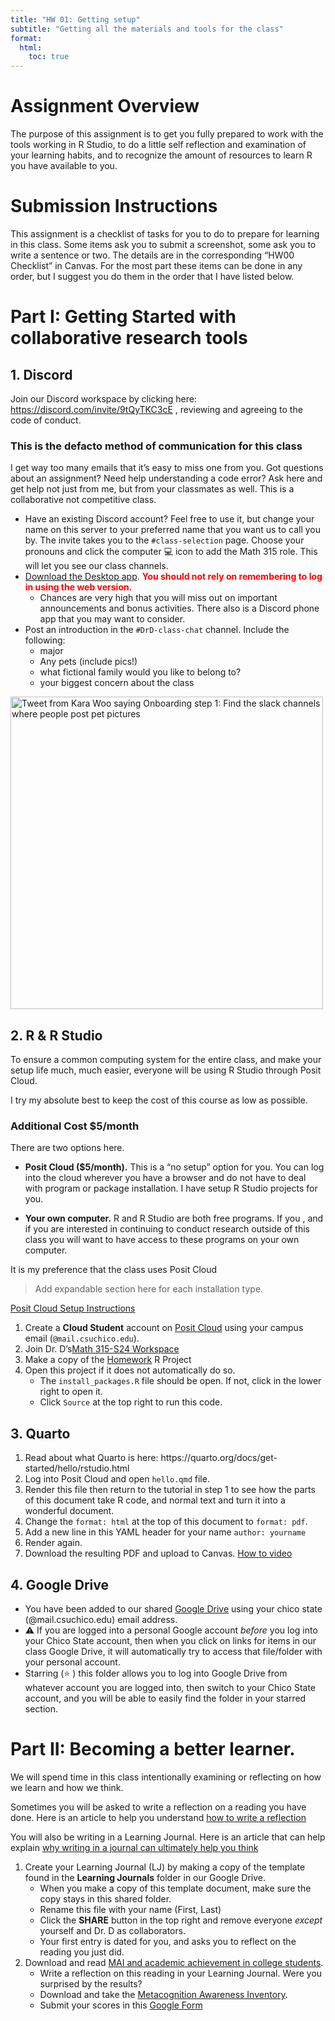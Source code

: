 ```yaml
---
title: "HW 01: Getting setup"
subtitle: "Getting all the materials and tools for the class"
format: 
  html: 
    toc: true
---
```



# Assignment Overview

The purpose of this assignment is to get you fully prepared to work with the tools working in R Studio, to do a little self reflection and examination of your learning habits, and to recognize the amount of resources to learn R you have available to you. 


# Submission Instructions

This assignment is a checklist of tasks for you to do to prepare for learning in this class. Some items ask you to submit a screenshot, some ask you to write a sentence or two. The details are in the corresponding "HW00 Checklist" in Canvas. For the most part these items can be done in any order, but I suggest you do them in the order that I have listed below. 



# Part I: Getting Started with collaborative research tools

## 1. Discord

Join our Discord workspace by clicking here: [https://discord.com/invite/9tQyTKC3cE](https://discord.com/invite/9tQyTKC3cE) , reviewing and agreeing to the code of conduct. 

:::{.callout-important}
### This is the defacto method of communication for this class
I get way too many emails that it's easy to miss one from you. Got questions about an assignment? Need help understanding a code error? Ask here and get help not just from me, but from your classmates as well. This is a collaborative not competitive class.
:::

* Have an existing Discord account? Feel free to use it, but change your name on this server to your preferred name that you want us to call you by. 
The invite takes you to the `#class-selection` page. Choose your pronouns and click the computer 💻️ icon to add the Math 315 role. This will let you see our class channels. 
* [Download the Desktop app](https://discord.com/download). <span style="color:red">**You should not rely on remembering to log in using the web version.**</span> 
    - Chances are very high that you will miss out on important announcements and bonus activities. There also is a Discord phone app that you may want to consider. 
* Post an introduction in the `#DrD-class-chat` channel. Include the following:
    * major
    * Any pets (include pics!)
    * what fictional family would you like to belong to? 
    * your biggest concern about the class

<a href = "https://twitter.com/kara_woo/status/1374132865370234881">
<img class="circle" src="images/hw00_slack_pets.png"
width="500px" 
alt="Tweet from Kara Woo saying Onboarding step 1: Find the slack channels where people post pet pictures" 
title = "Onboarding step 1: Find the slack channels where people post pet pictures"/>
</a>


## 2. R & R Studio

To ensure a common computing system for the entire class, and make your setup life much, much easier, everyone will be using R Studio through Posit Cloud. 

I try my absolute best to keep the cost of this course as low as possible. 

:::{.callout-important}
### Additional Cost $5/month

There are two options here. 

* **Posit Cloud ($5/month).** This is a "no setup" option for you. You can log into the cloud wherever you have a browser and do not have to deal with program or package installation. I have setup R Studio projects for you. 

* **Your own computer.** R and R Studio are both free programs. If you , and if you are interested in continuing to conduct research outside of this class you will want to have access to these programs on your own computer. 

It is my preference that the class uses Posit Cloud
:::

> Add expandable section here for each installation type. 


<a href="#cloud" data-toggle="collapse">Posit Cloud Setup Instructions</a>

<div id="cloud" class="collapse">

1. Create a **Cloud Student** account on [Posit Cloud](https://posit.cloud/plans/student) using your campus email (`@mail.csuchico.edu`). 
2. Join Dr. D's[Math 315-S24 Workspace](https://posit.cloud/spaces/466257/join?access_code=CJBtbhV72o3pELwuol4pUWNdp6-_Tas4tGazkJlR)
3. Make a copy of the [Homework](https://posit.cloud/spaces/466257/content/7359199) R Project
4. Open this project if it does not automatically do so. 
    - The `install_packages.R` file should be open. If not, click in the lower right to open it.
    - Click `Source` at the top right to run this code. 
</div>






## 3. Quarto

1. Read about what Quarto is here: https://quarto.org/docs/get-started/hello/rstudio.html
2. Log into Posit Cloud and open `hello.qmd` file. 
3. Render this file then return to the tutorial in step 1 to see how the parts of this document take R code, and normal text and turn it into a wonderful document. 
4. Change the `format: html` at the top of this document to `format: pdf`.
5. Add a new line in this YAML header for your name `author: yourname`
6. Render again. 
7. Download the resulting PDF and upload to Canvas. [How to video](https://www.youtube.com/watch?v=cAHCMpPJx3k)

## 4. Google Drive

* You have been added to our shared [Google Drive](https://drive.google.com/drive/u/0/folders/1HwbunVx8BS5EFJUUFlsG5HOFcWNa9uxM) using your chico state (@mail.csuchico.edu) email address. 
* ⚠️ If you are logged into a personal Google account _before_ you log into your Chico State account, then when you click on links for items in our class Google Drive, it will automatically try to access that file/folder with your personal account. 
* Starring (⭐ ) this folder allows you to log into Google Drive from whatever account you are logged into, then switch to your Chico State account, and you will be able to easily find the folder in your starred section. 



 


# Part II: Becoming a better learner. 

We will spend time in this class intentionally examining or reflecting on how we learn and how we think. 

:::{.callout-warning icon=false}
Sometimes you will be asked to write a reflection on a reading you have done. Here is an article to help you understand [how to write a reflection](https://www.quora.com/What-does-it-mean-to-reflect-on-reading)

You will also be writing in a Learning Journal. Here is an article that can help explain [why writing in a journal can ultimately help you think](https://www.teachthought.com/literacy/20-types-of-learning-journals-that-help-students-think/)
:::


1. Create your Learning Journal (LJ) by making a copy of the template found in the **Learning Journals** folder in our Google Drive.
    - When you make a copy of this template document, make sure the copy stays in this shared folder.
    - Rename this file with your name (First, Last)
    - Click the **SHARE** button in the top right and remove everyone _except_ yourself and Dr. D as collaborators. 
    - Your first entry is dated for you, and asks you to reflect on the reading you just did. 

2. Download and read [MAI and academic achievement in college students](reading/MAI and academic achievement in college students.pdf). 
    - Write a reflection on this reading in your Learning Journal. Were you surprised by the results? 
    - Download and take the [Metacognition Awareness Inventory](reading/Metacognition Awareness Inventory.pdf). 
    - Submit your scores in this [Google Form](https://goo.gl/forms/FYgjJk72T3147e7f1)


